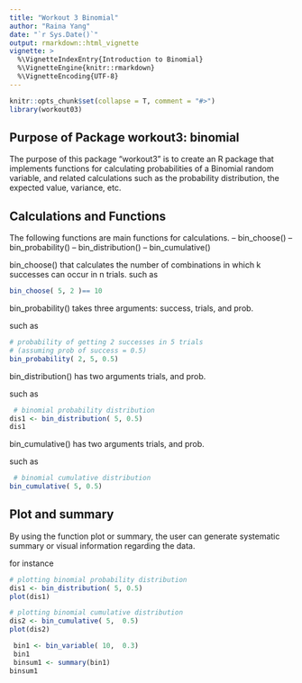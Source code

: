 ```yaml
---
title: "Workout 3 Binomial"
author: "Raina Yang"
date: "`r Sys.Date()`"
output: rmarkdown::html_vignette
vignette: >
  %\VignetteIndexEntry{Introduction to Binomial}
  %\VignetteEngine{knitr::rmarkdown}
  %\VignetteEncoding{UTF-8}
---
```


```r
knitr::opts_chunk$set(collapse = T, comment = "#>")
library(workout03)
```

## Purpose of Package workout3: binomial

The purpose of this package "workout3" is to create an R package that implements functions for calculating probabilities of a Binomial random variable, and related calculations such as the probability distribution, the expected value, variance, etc.



## Calculations and Functions
The following functions are main functions for calculations.
– bin_choose()
– bin_probability() 
– bin_distribution() 
– bin_cumulative()

bin_choose() that calculates the number of
combinations in which k successes can occur in n trials.
such as
```r
bin_choose( 5, 2 )== 10
```

bin_probability() takes three arguments: success, trials, and prob.

such as
```r
# probability of getting 2 successes in 5 trials
# (assuming prob of success = 0.5) 
bin_probability( 2, 5, 0.5)
```


bin_distribution() has two arguments trials, and prob.

such as
```r
 # binomial probability distribution
dis1 <- bin_distribution( 5, 0.5) 
dis1
```


bin_cumulative() has two arguments trials, and prob.

such as
```r
 # binomial cumulative distribution
bin_cumulative( 5, 0.5)
```


## Plot and summary
By using the function plot or summary, the user can generate systematic summary or visual information regarding the data.

for instance
```r

# plotting binomial probability distribution
dis1 <- bin_distribution( 5, 0.5) 
plot(dis1)

# plotting binomial cumulative distribution
dis2 <- bin_cumulative( 5,  0.5) 
plot(dis2)

 bin1 <- bin_variable( 10,  0.3) 
 bin1
 binsum1 <- summary(bin1)
binsum1
 
```

